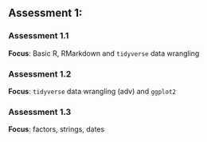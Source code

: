 
## Assessment 1:

### Assessment 1.1

**Focus**: Basic R, RMarkdown and `tidyverse` data wrangling





### Assessment 1.2

**Focus**: `tidyverse` data wrangling (adv) and `ggplot2`


### Assessment 1.3

**Focus**: factors, strings, dates  

